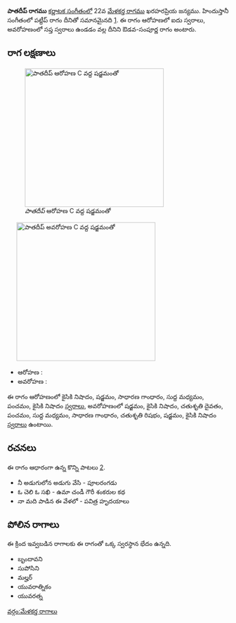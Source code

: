 {{Infobox ragam
	| name          	= పాతదీప్
	| synonym	    	= 
	| mela          	= 
	| chakra        	= 
	| janaka        	= 
	| type          	= ఔడవ-సంపూర్ణ
	| arohanam      	= {{svaraC|N2|S|G2|M1|P|N2}} 
	| avarohanam    	= {{svaraC|S'|N2|D2|P|M1|G2|R2|S|N2}}
	| jeeva         	=
	| chhaya        	=
	| nyasa         	=
	| vishesha      	= 
	| equivalent  		= పట్దీప్
}}
{{కర్ణాటక సంగీత రాగాలు}}
'''పాతదీప్ రాగము''' [[కర్ణాటక సంగీతం]]లో 22వ [[మేళకర్త రాగము]] ఖరహరప్రియ జన్యము.  హిందుస్తానీ సంగీతంలో పట్దీప్ రాగం దీనితో సమానమైనది [https://karnatik.com/hcragatable.shtml]. ఈ రాగం ఆరోహణలో ఐదు స్వరాలు, అవరోహణంలో సప్త స్వరాలు ఉండడం వల్ల దీనిని ఔడవ-సంపూర్ణ రాగం అంటారు.


==రాగ లక్షణాలు==
[[Image:patadip_ar_kb2wiki.png|thumb|right|316px|''పాతదీప్'' ఆరోహణ C వద్ద షడ్జమంతో]]
	[[Image:patadip_av_kb2wiki.png|thumb|right|316px|''పాతదీప్'' అవరోహణ C వద్ద షడ్జమంతో]]

* ఆరోహణ : {{svaraC|N2|S|G2|M1|P|N2}} 
* అవరోహణ : {{svaraC|S'|N2|D2|P|M1|G2|R2|S|N2}}

ఈ రాగం ఆరోహణంలో కైసికి నిషాదం, షడ్జమం, సాధారణ  గాంధారం, సుద్ద మధ్యమం, పంచమం, కైసికి నిషాదం [[స్వరాలు]], అవరోహణంలో షడ్జమం, కైసికి నిషాదం, చతుశృతి దైవతం, పంచమం, సుద్ద మధ్యమం, సాధారణ  గాంధారం, చతుశృతి రిషభం, షడ్జమం, కైసికి నిషాదం [[స్వరాలు]] ఉంటాయి.

==రచనలు==
ఈ రాగం ఆధారంగా ఉన్న కొన్ని పాటలు [http://rksanka.tripod.com/music/rslist.html].
* నీ అడుగులోన అడుగు వేసి - పూలరంగడు
* ఓ చెలి ఓ సఖి - ఉమా చండీ గౌరీ శంకరుల కథ
* నా మది పాడిన ఈ వేళలో - పవిత్ర హృదయాలు




==పోలిన రాగాలు==
ఈ క్రింద ఇవ్వబడిన రాగాలకు ఈ రాగంతో ఒక్క స్వరస్థాన భేదం ఉన్నది.
* బృందావని
* సుపోసిని
* మల్హర్
* యువరాత్నికం
* యువరత్న



[[వర్గం:మేళకర్త రాగాలు]]